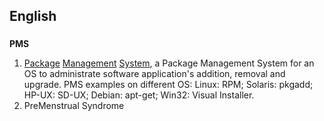 ==English==
==={{initialism}}===
'''PMS'''

#[[Package]] [[Management]] [[System]], a Package Management System for an OS to administrate software application's addition, removal and upgrade. PMS examples on different OS:  Linux: RPM; Solaris: pkgadd; HP-UX: SD-UX; Debian: apt-get; Win32: Visual Installer.
#PreMenstrual Syndrome